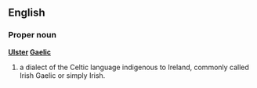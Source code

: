 ==English==

===Proper noun===
'''[[Ulster]] [[Gaelic]]'''

# a dialect of the Celtic language indigenous to Ireland, commonly called Irish Gaelic or simply Irish.